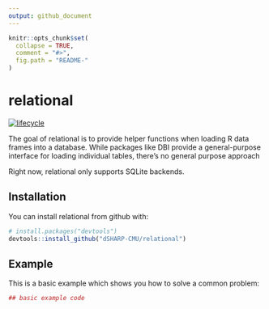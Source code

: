 ```yaml
---
output: github_document
---
```


<!-- README.md is generated from README.Rmd. Please edit that file -->

```r
knitr::opts_chunk$set(
  collapse = TRUE,
  comment = "#>",
  fig.path = "README-"
)
```

# relational

[![lifecycle](https://img.shields.io/badge/lifecycle-experimental-orange.svg)](https://www.tidyverse.org/lifecycle/#experimental)

The goal of relational is to provide helper functions when loading R data frames into a database. While packages like DBI provide a general-purpose interface for loading individual tables, there's no general purpose approach

Right now, relational only supports SQLite backends.

## Installation

You can install relational from github with:

```r
# install.packages("devtools")
devtools::install_github("dSHARP-CMU/relational")
```

## Example

This is a basic example which shows you how to solve a common problem:

```r
## basic example code
```
